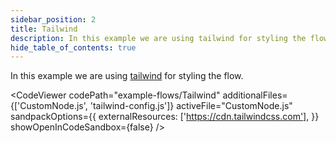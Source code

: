 ```yaml
---
sidebar_position: 2
title: Tailwind
description: In this example we are using tailwind for styling the flow.
hide_table_of_contents: true
---
```



In this example we are using [tailwind](https://tailwindcss.com/) for styling the flow.

<CodeViewer
  codePath="example-flows/Tailwind"
  additionalFiles={['CustomNode.js', 'tailwind-config.js']}
  activeFile="CustomNode.js"
  sandpackOptions={{
    externalResources: ['https://cdn.tailwindcss.com'],
  }}
  showOpenInCodeSandbox={false}
/>
